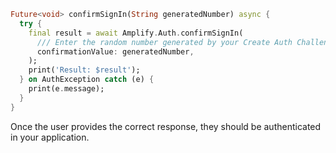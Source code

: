 ```dart
Future<void> confirmSignIn(String generatedNumber) async {
  try {
    final result = await Amplify.Auth.confirmSignIn(
      /// Enter the random number generated by your Create Auth Challenge trigger
      confirmationValue: generatedNumber,
    );
    print('Result: $result');
  } on AuthException catch (e) {
    print(e.message);
  }
}
```

Once the user provides the correct response, they should be authenticated in your application.
